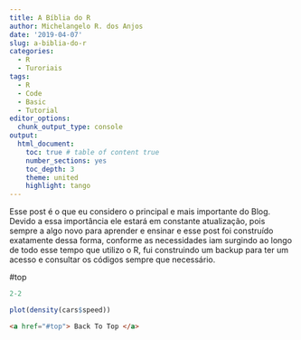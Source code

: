 ```yaml
---
title: A Bíblia do R
author: Michelangelo R. dos Anjos
date: '2019-04-07'
slug: a-biblia-do-r
categories:
  - R
  - Turoriais
tags:
  - R
  - Code
  - Basic
  - Tutorial
editor_options: 
  chunk_output_type: console
output: 
  html_document:
    toc: true # table of content true
    number_sections: yes
    toc_depth: 3
    theme: united
    highlight: tango
---
```


Esse post é o que eu considero o principal e mais importante do Blog. Devido a essa importância ele estará em constante atualização, pois sempre a algo novo para aprender e ensinar e esse post foi construído exatamente dessa forma, conforme as necessidades iam surgindo ao longo de todo esse tempo que utilizo o R, fui construindo um backup para ter um acesso e consultar os códigos sempre que necessário.

#top

```r
2-2

plot(density(cars$speed))

```


```html
<a href="#top"> Back To Top </a>
```

